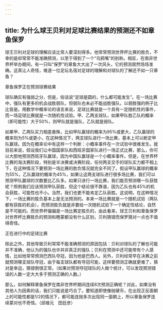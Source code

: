 ```yaml
---
---
---
```

title: 为什么球王贝利对足球比赛结果的预测还不如章鱼保罗
---




球王贝利对足球的理解应该比常人要深刻得多。他常常预测世界杯比赛的胜负，不幸的是却常常不能准确预测，以至于得到了一个“乌鸦嘴”的别称。相反，在南非世界杯举办期间，有一只叫“保罗”的章鱼大大出了一次风头，它的预测居然场场准确。这真让人奇怪，难道一位足坛名宿对足球的理解和对球队的了解还不如一只章鱼？

章鱼保罗正在预测球赛结果



球队确实有强弱之分，但是，俗话说“足球是圆的，什么都可能发生”。在一场比赛中，强队有更多的机会战胜弱队，但弱队也未必不能战胜强队，以弱胜强的例子比比皆是。用数学中概率论的语言来说，足球比赛就是一个具有一定随机性的事件，而一场足球比赛就是一次随机性试验。甲、乙两支球队，如果甲队胜乙队的概率（即可能性）大于50%，则甲队就是强队，乙队就是弱队。

如果甲、乙两队实力相差悬殊，比如甲队赢球的概率为95%或更大，乙队赢球的概率则为5%或更小，在这种情况下，两支球队进行一场比赛，基本上可以断定甲队赢球。因为在概率论中有这样一个判断：小概率事件在一次试验中很难发生。就目前来说，假设我们让中国国家队和西班牙国家队进行一场正式比赛，那么，你可以大胆地预测西班牙队赢球，因为中国队赢球是一个小概率事件。但是，在世界杯比赛的淘汰赛阶段，特别是半决赛或决赛阶段，任何两支交手的球队实力都不相上下，在这种情况下要预测一场比赛的胜负情况就完全不同了。假设甲队赢球的概率为55%，乙队赢球的概率为45%，如果让这两支球队进行很多场比赛，我们可以预测甲队赢球的次数要比乙队多。如果只进行一场比赛，我们能否预测哪一队获胜呢？照例我们应该预测甲队获胜，但这个结论很不靠谱，因为乙队也有45%的机会获胜，可能性也不小。当然，我们也更不能肯定乙队获胜。这说明，在这种情况下，一场比赛的胜负基本上是无法预测的。本来一场比赛就是一个随机试验（两队都有获胜的机会），而预测胜负就是非要给一次随机试验下一个确定性结论，自然是不可能的。而世界杯偏偏是一场比赛定胜负的，由此看来，球王贝利和章鱼保罗对世界杯比赛胜负的预测和瞎蒙都没有什么区别，贝利猜错而保罗猜对一点也不值得奇怪。

正在进行中的足球比赛



除此之外，其他导致贝利常常不能准确预测的原因包括：贝利对球队的了解也可能并不准确，他认为的强队也许并非真正的强队；贝利在预测中还可能带有个人感情，比如他常常预测巴西队夺冠，因为他是巴西人。另外，贝利经常早在决赛之前就预测哪支球队夺冠，由于每支球队都有夺冠可能，这样要预测正确就更难了，猜对是幸运，猜错倒很正常。（如果对预测夺冠球队的人做个统计，可以发现预测错误的人数一定大大多于预测正确的人数。）

那么，如何解释章鱼保罗在南非世界杯期间连续8次预测正确呢？对此，如果没有其他人为因素的话，我们只能说是巧合了。要知道即使像抛硬币，在出现正反面朝上的可能性都是1/2的情况下，都可能连抛多次出现同一面朝上，所以章鱼保罗连续蒙对也不奇怪。（邱维元　田廷彦）